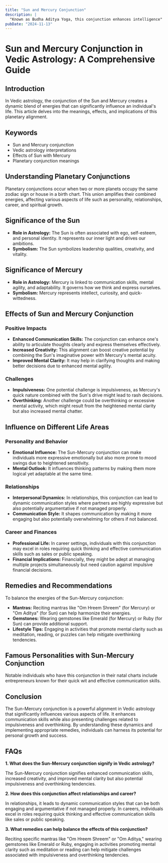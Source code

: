 ```yaml
---
title: "Sun and Mercury Conjunction"
description: |
  "Known as Budha Aditya Yoga, this conjunction enhances intelligence"
pubDate: "2024-11-13"
---
```


# Sun and Mercury Conjunction in Vedic Astrology: A Comprehensive Guide

## Introduction

In Vedic astrology, the conjunction of the Sun and Mercury creates a dynamic blend of energies that can significantly influence an individual's life. This article delves into the meanings, effects, and implications of this planetary alignment.

## Keywords

- Sun and Mercury conjunction
- Vedic astrology interpretations
- Effects of Sun with Mercury
- Planetary conjunction meanings

## Understanding Planetary Conjunctions

Planetary conjunctions occur when two or more planets occupy the same zodiac sign or house in a birth chart. This union amplifies their combined energies, affecting various aspects of life such as personality, relationships, career, and spiritual growth.

## Significance of the Sun

- **Role in Astrology:** The Sun is often associated with ego, self-esteem, and personal identity. It represents our inner light and drives our ambitions.
- **Symbolism:** The Sun symbolizes leadership qualities, creativity, and vitality.

## Significance of Mercury

- **Role in Astrology:** Mercury is linked to communication skills, mental agility, and adaptability. It governs how we think and express ourselves.
- **Symbolism:** Mercury represents intellect, curiosity, and quick-wittedness.

## Effects of Sun and Mercury Conjunction

### Positive Impacts

- **Enhanced Communication Skills:** The conjunction can enhance one's ability to articulate thoughts clearly and express themselves effectively.
- **Increased Creativity:** This alignment can boost creative potential by combining the Sun's imaginative power with Mercury's mental acuity.
- **Improved Mental Clarity:** It may help in clarifying thoughts and making better decisions due to enhanced mental agility.

### Challenges

- **Impulsiveness:** One potential challenge is impulsiveness, as Mercury's quick nature combined with the Sun's drive might lead to rash decisions.
- **Overthinking:** Another challenge could be overthinking or excessive mental activity, which might result from the heightened mental clarity but also increased mental chatter.

## Influence on Different Life Areas

### Personality and Behavior

- **Emotional Influence:** The Sun-Mercury conjunction can make individuals more expressive emotionally but also more prone to mood swings due to heightened sensitivity.
- **Mental Outlook:** It influences thinking patterns by making them more logical yet adaptable at the same time.

### Relationships

- **Interpersonal Dynamics:** In relationships, this conjunction can lead to dynamic communication styles where partners are highly expressive but also potentially argumentative if not managed properly.
- **Communication Style:** It shapes communication by making it more engaging but also potentially overwhelming for others if not balanced.

### Career and Finances

- **Professional Life:** In career settings, individuals with this conjunction may excel in roles requiring quick thinking and effective communication skills such as sales or public speaking.
- **Financial Implications:** Financially, they might be adept at managing multiple projects simultaneously but need caution against impulsive financial decisions.

## Remedies and Recommendations

To balance the energies of the Sun-Mercury conjunction:

- **Mantras:** Reciting mantras like "Om Hreem Shreem" (for Mercury) or "Om Aditya" (for Sun) can help harmonize their energies.
- **Gemstones:** Wearing gemstones like Emerald (for Mercury) or Ruby (for Sun) can provide additional support.
- **Lifestyle Tips:** Engaging in activities that promote mental clarity such as meditation, reading, or puzzles can help mitigate overthinking tendencies.

## Famous Personalities with Sun-Mercury Conjunction

Notable individuals who have this conjunction in their natal charts include entrepreneurs known for their quick wit and effective communication skills.

## Conclusion

The Sun-Mercury conjunction is a powerful alignment in Vedic astrology that significantly influences various aspects of life. It enhances communication skills while also presenting challenges related to impulsiveness and overthinking. By understanding these dynamics and implementing appropriate remedies, individuals can harness its potential for personal growth and success.

## FAQs

**1. What does the Sun-Mercury conjunction signify in Vedic astrology?**

The Sun-Mercury conjunction signifies enhanced communication skills, increased creativity, and improved mental clarity but also potential impulsiveness and overthinking tendencies.

**2. How does this conjunction affect relationships and career?**

In relationships, it leads to dynamic communication styles that can be both engaging and argumentative if not managed properly. In careers, individuals excel in roles requiring quick thinking and effective communication skills like sales or public speaking.

**3. What remedies can help balance the effects of this conjunction?**

Reciting specific mantras like "Om Hreem Shreem" or "Om Aditya," wearing gemstones like Emerald or Ruby, engaging in activities promoting mental clarity such as meditation or reading can help mitigate challenges associated with impulsiveness and overthinking tendencies.
